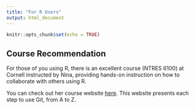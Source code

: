 ```yaml
---
title: "For R Users"
output: html_document
---
```


```r
knitr::opts_chunk$set(echo = TRUE)
```

## Course Recommendation

For those of you using R, there is an excellent course (NTRES 6100) at Cornell instructed by Nina, providing hands-on instruction on how to collaborate with others using R.

You can check out her course website [here](https://nt246.github.io/NTRES-6100-data-science/index.html). This website presents each step to use Git, from A to Z.
